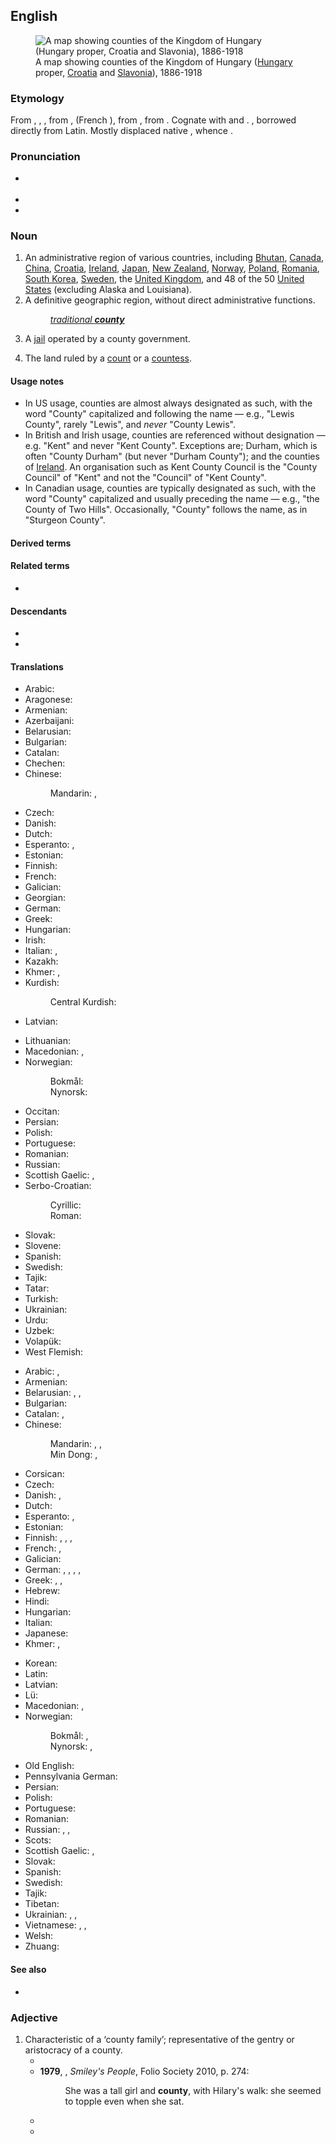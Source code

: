 {{also|County}}
==English==
{{wikipedia}}
[[File:Kingdom of Hungary counties.svg|right|thumb|A map showing counties of the Kingdom of Hungary ([[Hungary]] proper, [[Croatia]] and [[Slavonia]]), 1886-1918]]

===Etymology===
From {{inh|en|enm|countee}}, {{m|enm|counte}}, {{m|enm|conte}}, from {{der|en|xno|counté}}, {{der|en|fro|conté}} (French {{m|fr|comté}}), from {{der|en|la|comitātus||jurisdiction of a count}}, from {{m|la|comes||count, earl}}. Cognate with {{cog|es|condado||county}} and {{cog|it|contea||county}}. {{doublet|en|comitatus}}, borrowed directly from Latin. Mostly displaced native {{ncog|ang|sċīr}}, whence {{w|Modern English}} {{m|en|shire}}.

===Pronunciation===
* {{a|GA|RP}} {{IPA|en|/ˈkaʊnti/}}
* {{audio|en|en-us-county.ogg|Audio (US)}}
* {{rhymes|en|aʊnti|s=2}}

===Noun===
{{en-noun|~}}

# An administrative region of various countries, including [[Bhutan]], [[Canada]], [[China]], [[Croatia]], [[Republic of Ireland|Ireland]], [[Japan]], [[New Zealand]], [[Norway]], [[Poland]], [[Romania]], [[South Korea]], [[Sweden]], the [[United Kingdom]], and 48 of the 50 [[United States]] (excluding Alaska and Louisiana).
# A definitive geographic region, without direct administrative functions.
#: ''[[traditional county|traditional '''county''']]''
# {{lb|en|US|slang|uncountable}} A [[jail]] operated by a county government.
#: {{usex|en|He can't come; he's up in the '''county''' for [[agg]] assault.}}
# {{lb|en|historical}} The land ruled by a [[count]] or a [[countess]].

====Usage notes====
* In US usage, counties are almost always designated as such, with the word "County" capitalized and following the name — e.g., "Lewis County", rarely "Lewis", and ''never'' "County Lewis".
* In British and Irish usage, counties are referenced without designation — e.g. "Kent" and never "Kent County". Exceptions are; Durham, which is often "County Durham" (but never "Durham County"); and the counties of [[Ireland]]. An organisation such as Kent County Council is the "County Council" of "Kent" and not the "Council" of "Kent County".
* In Canadian usage, counties are typically designated as such, with the word "County" capitalized and usually preceding the name — e.g., "the County of Two Hills". Occasionally, "County" follows the name, as in "Sturgeon County".

====Derived terms====
{{der3|en
|32-county
|another county heard from
|city and county
|county borough
|county boundary
|county court
|county cricket
|county fair
|County Gates
|countyhood
|county palatine
|county seat
|county town
|countywide
|home county
|Home Counties
|intercounty
|Norfolk County
|Orangeburg County
|Sharkey County
|Six Counties
|traditional county
|tricounty
|Twenty-Six Counties
}}

====Related terms====
* {{l|en|count}}

====Descendants====
* {{desc|de|County|bor=1}}
* {{desc|sw|kaunti|bor=1}}

====Translations====
{{trans-top|land ruled by a count or countess}}
* Arabic: {{t+|ar|مُحَافَظَة|f}}
* Aragonese: {{t|an|condato|m}}
* Armenian: {{t+|hy|կոմսություն}}
* Azerbaijani: {{t|az|qraflıq}}
* Belarusian: {{t|be|гра́фства|n}}
* Bulgarian: {{t|bg|гра́фство|m}}
* Catalan: {{t+|ca|comtat|m}}
* Chechen: {{t|ce|графство}}
* Chinese:
*: Mandarin: {{t|cmn|伯國}}, {{t|cmn|伯国|tr=bóguó}}
* Czech: {{t|cs|hrabství|n}}
* Danish: {{t|da|grevskab|n}}
* Dutch: {{t+|nl|graafschap|n}}
* Esperanto: {{t|eo|grafujo}}, {{t|eo|graflando}} {{q|sovereign}}
* Estonian: {{t|et|krahvkond}}
* Finnish: {{t+|fi|kreivikunta}}
* French: {{t+|fr|comté|m}}
* Galician: {{t|gl|condado|m}}
* Georgian: {{t|ka|საგრაფო}}
* German: {{t+|de|Grafschaft|f}}
* Greek: {{t+|el|κομητεία|f}}
* Hungarian: {{t+|hu|grófság}}
* Irish: {{t|ga|contae|m}}
* Italian: {{t+|it|contea|f}}, {{t+|it|contado|m}}
* Kazakh: {{t|kk|графтық}}
* Khmer: {{t+|km|ស្រុក}}, {{t-check|km|[[អាណា]][[ស្រុក]]|tr=ʼaanaa srok}}
* Kurdish:
*: Central Kurdish: {{t|ckb|دەوڵەت}}
* Latvian: {{t|lv|grāfiste|f}}
{{trans-mid}}
* Lithuanian: {{t|lt|grafystė|f}}
* Macedonian: {{t|mk|грофовија|f}}, {{t|mk|грофовство|n}}
* Norwegian:
*: Bokmål: {{t|nb|grevskap|n}}
*: Nynorsk: {{t|nn|grevskap|n}}
* Occitan: {{t+|oc|comtat|m}}
* Persian: {{t+|fa|شهرستان|tr=šahrestân}}
* Polish: {{t+|pl|hrabstwo|n}}
* Portuguese: {{t+|pt|condado|m}}
* Romanian: {{t+|ro|comitat|n}}
* Russian: {{t+|ru|гра́фство|n}}
* Scottish Gaelic: {{t|gd|siorrachd|f}}, {{t|gd|siorramachd|f}}
* Serbo-Croatian:
*: Cyrillic: {{t|sh|грофо̀вија|f}}
*: Roman: {{t+|sh|grofòvija|f}}
* Slovak: {{t|sk|hrabstvo|n}}
* Slovene: {{t+|sl|grofija|f}}
* Spanish: {{t+|es|condado|m}}
* Swedish: {{t+|sv|grevskap|n}}
* Tajik: {{t|tg|шаҳристон}}
* Tatar: {{t|tt|графлык}}
* Turkish: {{t+|tr|kontluk}}
* Ukrainian: {{t|uk|гра́фство|n}}
* Urdu: {{t|ur|شَہْرِسْتان|m|tr=śahristān}}
* Uzbek: {{t+|uz|graflik}}
* Volapük: {{t+|vo|grafän}}
* West Flemish: {{t|vls|groafschap|n}}
{{trans-bottom}}

{{trans-top|administrative region of various countries}}
* Arabic: {{t+|ar|مُحَافَظَة|f}}, {{t|ar|مُقَاطَعَة|f}}
* Armenian: {{t+|hy|կոմսություն}}
* Belarusian: {{t|be|паве́т|m}}, {{t|be|акру́га|f}}, {{t|be|гра́фства|n}} {{qualifier|e.g. UK}}
* Bulgarian: {{t+|bg|о́кръг|m}}
* Catalan: {{t+|ca|comtat|m}}, {{t+|ca|comarca|f}}
* Chinese:
*: Mandarin: {{t+|cmn|郡|tr=jùn}}, {{t+|cmn|縣}}, {{t+|cmn|县|tr=xiàn}}
*: Min Dong: {{t|cdo|縣}}, {{t|cdo|县|tr=gâing}}
* Corsican: {{t|co|cuntea|f}}
* Czech: {{t+|cs|okres|n}}
* Danish: {{t+|da|amt|n}} {{qualifier|US}}, {{t|da|grevskab|n}} {{qualifier|UK}}
* Dutch: {{t+|nl|graafschap|n}}
* Esperanto: {{t|eo|grafujo}}, {{t+|eo|kantono}} {{qualifier|US}}
* Estonian: {{t+|et|maakond}}
* Finnish: {{t+|fi|maakunta}}, {{t+|fi|kreivikunta}} {{qualifier|UK}}, {{t+|fi|piirikunta}} {{qualifier|US}}, {{t+|fi|lääni}}
* French: {{t+|fr|comté|m}} {{gloss|of the UK, the US and Canada}}, {{t+|fr|département|f}}
* Galician: {{t|gl|condado|m}}
* German: {{t+|de|Landkreis|m}}, {{t+|de|Grafschaft|f}}, {{t+|de|Bezirk|n}}, {{qualifier|US}} {{t+|de|County|n}}, {{qualifier|Albania}} {{t|de|Qark|m}}
* Greek: {{t+|el|νομός|m}}, {{t+|el|επαρχία|f}}, {{t+|el|περιφέρεια|f}}
* Hebrew: {{t+|he|נָפָה|f|tr=nafá}}
* Hindi: {{t|hi|काउण्टी|f}}
* Hungarian: {{t+|hu|megye}}
* Italian: {{t+|it|contea|f}}
* Japanese: {{t+|ja|郡|tr=ぐん, gun}}
* Khmer: {{t+|km|ស្រុក}}, {{t-check|km|[[អាណា]][[ស្រុក]]|tr=ʼaanaa srok}}
{{trans-mid}}
* Korean: {{t+|ko|군(郡)}}
* Latin: {{t|la|comitatus|m}}
* Latvian: {{t|lv|grāfiste|f}}
* Lü: {{t-needed|khb}}
* Macedonian: {{t|mk|грофовија|f}}, {{t|mk|округ|m}}
* Norwegian:
*: Bokmål: {{t+|nb|fylke|n}}, {{t|nb|grevskap|n}}
*: Nynorsk: {{t|nn|fylke|n}}, {{t|nn|grevskap|n}}
* Old English: {{t|ang|sċīr|f}}
* Pennsylvania German: {{t|pdc|Kaundi}}
* Persian: {{t+|fa|شهرستان|tr=šahrestân}}
* Polish: {{t+|pl|hrabstwo|n}}
* Portuguese: {{t+|pt|condado|m}}
* Romanian: {{t+|ro|județ}}
* Russian: {{t+|ru|гра́фство|n}} {{qualifier|e.g. UK}}, {{t+|ru|о́круг|m}}, {{t+|ru|уе́зд|m}}
* Scots: {{t|sco|coonty}}
* Scottish Gaelic: {{t|gd|siorrachd|f}}, {{t|gd|siorramachd|f}}
* Slovak: {{t|sk|okres|m}}
* Spanish: {{t+|es|condado|m}}
* Swedish: {{t+|sv|län}}
* Tajik: {{t|tg|шаҳристон}}
* Tibetan: {{t-needed|bo}}
* Ukrainian: {{t+|uk|о́круг|m}}, {{t|uk|гра́фство|n}}, {{t|uk|пові́т|m}}
* Vietnamese: {{t+|vi|quận}}, {{t|vi|quận hạt}} {{qualifier|occasionally}}, {{t+|vi|hạt}} {{qualifier|occasionally}}
* Welsh: {{t+|cy|sir|f}}
* Zhuang: {{t|za|yienh}}
{{trans-bottom}}

====See also====
* {{l|en|shire}}

===Adjective===
{{en-adj}}

# Characteristic of a ‘county family’; representative of the gentry or aristocracy of a county.
#* {{quote-book|en|year=1886 |title=The Mark of Cain |author=Andrew Lang |page= |ISBN= |passage=Now, in the district around Chipping Carby, the County Families are very '''County''' indeed, few more so. }}
#* '''1979''', {{w|John Le Carré}}, ''Smiley's People'', Folio Society 2010, p. 274:
#*: She was a tall girl and '''county''', with Hilary's walk: she seemed to topple even when she sat.
#* {{quote-book|en|year=2007 |title=Gender and Literacy in Britain, 1847--1987 |author=Heather Julien |page= |ISBN=0549315918 |passage=The other two, like many of her characters, have fallen on harder times: Joan's family has recently lost her father, a small flour-mill owner -- described by a supporter as more "'''county'''" than the upstart newcomers who covet their property ...}}
#* {{quote-book|en|year=2015 |title=Novelists Against Social Change: Conservative Popular Fiction, 1920-1960 |author=Kate Macdonald |page= |ISBN=1137457732 |passage=Susan Dean realises that her secretary, Eleanor Grantly, is much more '''county''' than she ever will be, because Eleanor knows all the Barsetshire family connections and is connected herself. }}

{{topics|en|Administrative divisions|Political subdivisions}}